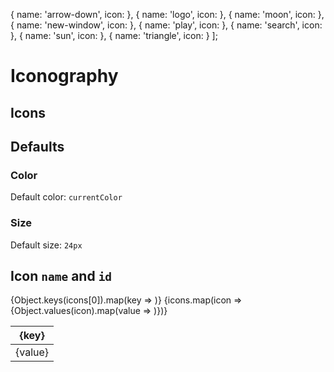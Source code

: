 
  { name: 'arrow-down', icon: <Icon name="arrow-down" height="24px" width="24px" /> },
  { name: 'logo', icon: <Icon name="logo" height="24px" width="24px" /> },
  { name: 'moon', icon: <Icon name="moon" height="24px" width="24px" /> },
  { name: 'new-window', icon: <Icon name="new-window" height="24px" width="24px" /> },
  { name: 'play', icon: <Icon name="play" height="24px" width="24px" /> },
  { name: 'search', icon: <Icon name="search" height="24px" width="24px" /> },
  { name: 'sun', icon: <Icon name="sun" height="24px" width="24px" /> },
  { name: 'triangle', icon: <Icon name="triangle" height="24px" width="24px" />}
];

<Meta title="Design System/Icongraphy" />

# Iconography

## Icons

<IconGalleryMapped icons={icons} />

## Defaults

### Color

Default color: `currentColor`

### Size

Default size: `24px`

## Icon `name` and `id`

<table name="icons">
<thead>
<tr>
{Object.keys(icons[0]).map(key => <th>{key}</th>)}
</tr>
</thead>
<tbody>
{icons.map(icon => <tr>{Object.values(icon).map(value => <td>{value}</td>)}</tr>)}
</tbody>
</table>